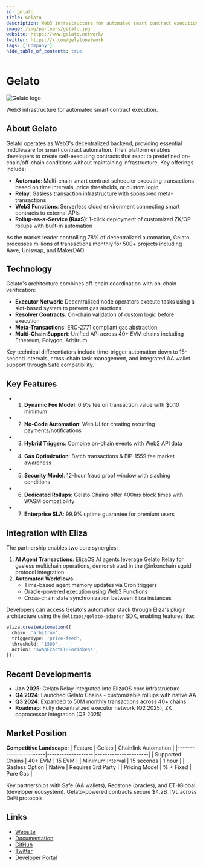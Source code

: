 ```yaml
---
id: gelato
title: Gelato
description: Web3 infrastructure for automated smart contract execution.
image: /img/partners/gelato.jpg
website: https://www.gelato.network/
twitter: https://x.com/gelatonetwork
tags: ['Company']
hide_table_of_contents: true
---
```


# Gelato

<div className="partner-logo">
  <img src="/img/partners/gelato.jpg" alt="Gelato logo" />
</div>

Web3 infrastructure for automated smart contract execution.

## About Gelato

Gelato operates as Web3's decentralized backend, providing essential middleware for smart contract automation. Their platform enables developers to create self-executing contracts that react to predefined on-chain/off-chain conditions without maintaining infrastructure. Key offerings include:

- **Automate**: Multi-chain smart contract scheduler executing transactions based on time intervals, price thresholds, or custom logic
- **Relay**: Gasless transaction infrastructure with sponsored meta-transactions
- **Web3 Functions**: Serverless cloud environment connecting smart contracts to external APIs
- **Rollup-as-a-Service (RaaS)**: 1-click deployment of customized ZK/OP rollups with built-in automation

As the market leader controlling 78% of decentralized automation, Gelato processes millions of transactions monthly for 500+ projects including Aave, Uniswap, and MakerDAO.

## Technology

Gelato's architecture combines off-chain coordination with on-chain verification:

- **Executor Network**: Decentralized node operators execute tasks using a slot-based system to prevent gas auctions
- **Resolver Contracts**: On-chain validation of custom logic before execution
- **Meta-Transactions**: ERC-2771 compliant gas abstraction
- **Multi-Chain Support**: Unified API across 40+ EVM chains including Ethereum, Polygon, Arbitrum

Key technical differentiators include time-trigger automation down to 15-second intervals, cross-chain task management, and integrated AA wallet support through Safe compatibility.

## Key Features

- 1. **Dynamic Fee Model**: 0.9% fee on transaction value with $0.10 minimum
- 2. **No-Code Automation**: Web UI for creating recurring payments/notifications
- 3. **Hybrid Triggers**: Combine on-chain events with Web2 API data
- 4. **Gas Optimization**: Batch transactions & EIP-1559 fee market awareness
- 5. **Security Model**: 12-hour fraud proof window with slashing conditions
- 6. **Dedicated Rollups**: Gelato Chains offer 400ms block times with WASM compatibility
- 7. **Enterprise SLA**: 99.9% uptime guarantee for premium users

## Integration with Eliza

The partnership enables two core synergies:

1. **AI Agent Transactions**: ElizaOS AI agents leverage Gelato Relay for gasless multichain operations, demonstrated in the @inkonchain squid protocol integration
2. **Automated Workflows**:
   - Time-based agent memory updates via Cron triggers
   - Oracle-powered execution using Web3 Functions
   - Cross-chain state synchronization between Eliza instances

Developers can access Gelato's automation stack through Eliza's plugin architecture using the `@elizaos/gelato-adapter` SDK, enabling features like:

```typescript
eliza.createAutomation({
  chain: 'arbitrum',
  triggerType: 'price-feed',
  threshold: '1500',
  action: 'swapExactETHForTokens',
});
```

## Recent Developments

- **Jan 2025**: Gelato Relay integrated into ElizaOS core infrastructure
- **Q4 2024**: Launched Gelato Chains - customizable rollups with native AA
- **Q3 2024**: Expanded to 50M monthly transactions across 40+ chains
- **Roadmap**: Fully decentralized executor network (Q2 2025), ZK coprocessor integration (Q3 2025)

## Market Position

**Competitive Landscape**:
| Feature | Gelato | Chainlink Automation |
|-----------------------|-------------------|----------------------|
| Supported Chains | 40+ EVM | 15 EVM |
| Minimum Interval | 15 seconds | 1 hour |
| Gasless Option | Native | Requires 3rd Party |
| Pricing Model | % + Fixed | Pure Gas |

Key partnerships with Safe (AA wallets), Redstone (oracles), and ETHGlobal (developer ecosystem). Gelato-powered contracts secure $4.2B TVL across DeFi protocols.

## Links

- [Website](https://www.gelato.network)
- [Documentation](https://docs.gelato.network)
- [GitHub](https://github.com/gelatodigital)
- [Twitter](https://x.com/gelatonetwork)
- [Developer Portal](https://app.gelato.network)
